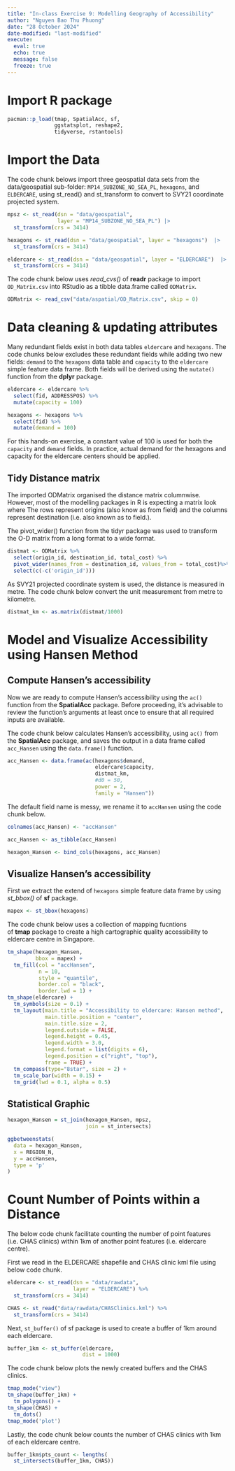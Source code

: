 ```yaml
---
title: "In-class Exercise 9: Modelling Geography of Accessibility"
author: "Nguyen Bao Thu Phuong"
date: "28 October 2024" 
date-modified: "last-modified"
execute:
  eval: true
  echo: true
  message: false
  freeze: true
---
```


# Import R package

```r
pacman::p_load(tmap, SpatialAcc, sf, 
               ggstatsplot, reshape2,
               tidyverse, rstantools)
```

# Import the Data

The code chunk belows import three geospatial data sets from the data/geospatial sub-folder: `MP14_SUBZONE_NO_SEA_PL`, `hexagons`, and `ELDERCARE`, using st_read() and st_transform to convert to SVY21 coordinate projected system.

```r
mpsz <- st_read(dsn = "data/geospatial", 
                layer = "MP14_SUBZONE_NO_SEA_PL") |>
  st_transform(crs = 3414)

hexagons <- st_read(dsn = "data/geospatial", layer = "hexagons")  |>
  st_transform(crs = 3414)

eldercare <- st_read(dsn = "data/geospatial", layer = "ELDERCARE")  |>
  st_transform(crs = 3414)
```

The code chunk below uses *read_cvs()* of **readr** package to import `OD_Matrix.csv` into RStudio as a tibble data.frame called `ODMatrix`.

```r
ODMatrix <- read_csv("data/aspatial/OD_Matrix.csv", skip = 0)
```

# Data cleaning & updating attributes

Many redundant fields exist in both data tables `eldercare` and `hexagons`. The code chunks below excludes these redundant fields while adding two new fields: `demand` to the `hexagons` data table and `capacity` to the `eldercare` simple feature data frame. Both fields will be derived using the `mutate()` function from the **dplyr** package.

```r
eldercare <- eldercare %>%
  select(fid, ADDRESSPOS) %>%
  mutate(capacity = 100)
```

```r
hexagons <- hexagons %>%
  select(fid) %>%
  mutate(demand = 100)
```

For this hands-on exercise, a constant value of 100 is used for both the `capacity` and `demand` fields. In practice, actual demand for the hexagons and capacity for the eldercare centers should be applied.

## Tidy Distance matrix

The imported ODMatrix organised the distance matrix columnwise. However, most of the modelling packages in R is expecting a matrix look where The rows represent origins (also know as from field) and the columns represent destination (i.e. also known as to field.).

The pivot_wider() function from the tidyr package was used to transform the O-D matrix from a long format to a wide format.

```r
distmat <- ODMatrix %>%
  select(origin_id, destination_id, total_cost) %>%
  pivot_wider(names_from = destination_id, values_from = total_cost)%>%
  select(c(-c('origin_id')))
```

As SVY21 projected coordinate system is used, the distance is measured in metre. The code chunk below convert the unit measurement from metre to kilometre.

```r
distmat_km <- as.matrix(distmat/1000)
```

# Model and Visualize Accessibility using Hansen Method

## Compute Hansen’s accessibility

Now we are ready to compute Hansen’s accessibility using the `ac()` function from the **SpatialAcc** package. Before proceeding, it’s advisable to review the function’s arguments at least once to ensure that all required inputs are available.

The code chunk below calculates Hansen’s accessibility, using `ac()` from the **SpatialAcc** package, and saves the output in a data frame called `acc_Hansen` using the `data.frame()` function.

```r
acc_Hansen <- data.frame(ac(hexagons$demand,
                            eldercare$capacity,
                            distmat_km, 
                            #d0 = 50,
                            power = 2, 
                            family = "Hansen"))
```

The default field name is messy, we rename it to `accHansen` using the code chunk below.

```r
colnames(acc_Hansen) <- "accHansen"

acc_Hansen <- as_tibble(acc_Hansen)

hexagon_Hansen <- bind_cols(hexagons, acc_Hansen)
```

## Visualize Hansen’s accessibility

First we extract the extend of `hexagons` simple feature data frame by using *st_bbox()* of **sf** package.

```r
mapex <- st_bbox(hexagons)
```

The code chunk below uses a collection of mapping fucntions of **tmap** package to create a high cartographic quality accessibility to eldercare centre in Singapore.

```r
tm_shape(hexagon_Hansen,
         bbox = mapex) + 
  tm_fill(col = "accHansen",
          n = 10,
          style = "quantile",
          border.col = "black",
          border.lwd = 1) +
tm_shape(eldercare) +
  tm_symbols(size = 0.1) +
  tm_layout(main.title = "Accessibility to eldercare: Hansen method",
            main.title.position = "center",
            main.title.size = 2,
            legend.outside = FALSE,
            legend.height = 0.45, 
            legend.width = 3.0,
            legend.format = list(digits = 6),
            legend.position = c("right", "top"),
            frame = TRUE) +
  tm_compass(type="8star", size = 2) +
  tm_scale_bar(width = 0.15) +
  tm_grid(lwd = 0.1, alpha = 0.5)
```

## Statistical Graphic

```r
hexagon_Hansen = st_join(hexagon_Hansen, mpsz,
                         join = st_intersects)
```

```r
ggbetweenstats(
  data = hexagon_Hansen,
  x = REGION_N,
  y = accHansen,
  type = 'p'
)
```

# Count Number of Points within a Distance

The below code chunk facilitate counting the number of point features (i.e. CHAS clinics) within 1km of another point features (i.e. eldercare centre).

First we read in the ELDERCARE shapefile and CHAS clinic kml file using below code chunk.

```r
eldercare <- st_read(dsn = "data/rawdata",
                     layer = "ELDERCARE") %>%
  st_transform(crs = 3414)
```

```r
CHAS <- st_read("data/rawdata/CHASClinics.kml") %>%
  st_transform(crs = 3414)
```

Next, `st_buffer()` of sf package is used to create a buffer of 1km around each eldercare.

```r
buffer_1km <- st_buffer(eldercare, 
                        dist = 1000)
```

The code chunk below plots the newly created buffers and the CHAS clinics.

```r
tmap_mode("view")
tm_shape(buffer_1km) +
  tm_polygons() +
tm_shape(CHAS) +
  tm_dots()
tmap_mode('plot')
```

Lastly, the code chunk below counts the number of CHAS clinics with 1km of each eldercare centre.

```r
buffer_1km$pts_count <- lengths(
  st_intersects(buffer_1km, CHAS))
```

